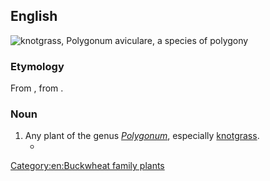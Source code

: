 ==English==
[[File:20140630Polygonum aviculare.jpg|thumb|knotgrass, ''[[Polygonum aviculare]]'', a species of '''polygony''']]
{{wikispecies|Polygonum}}

===Etymology===
From {{etyl|la|en}} {{m|la|polygonium}}, from {{etyl|grc|en}} {{m|grc|πολύγονον}}.

===Noun===
{{en-noun}}

# Any plant of the genus ''[[Polygonum]]'', especially [[knotgrass]].
#* {{RQ:Spenser Faerie Queene|III|v|passage=There, whether it diuine ''Tobacco'' were, / Or ''Panachæa'', or '''''Polygony''''', / She found, and brought it to her patient deare [...].}}

[[Category:en:Buckwheat family plants]]